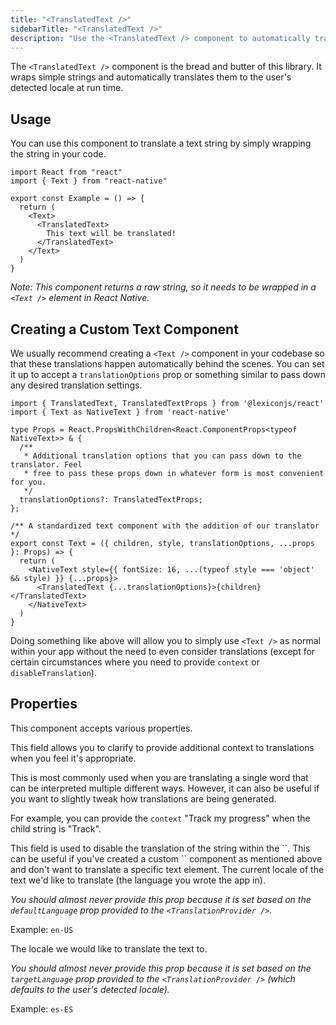 ```yaml
---
title: "<TranslatedText />"
sidebarTitle: "<TranslatedText />"
description: "Use the <TranslatedText /> component to automatically translate text elements."
---
```


The `<TranslatedText />` component is the bread and butter of this library. It wraps simple strings and automatically translates them to the user's detected locale at run time.

## Usage

You can use this component to translate a text string by simply wrapping the string in your code. 

```tsx
import React from "react"
import { Text } from "react-native"

export const Example = () => {
  return (
    <Text>
      <TranslatedText>
        This text will be translated!
      </TranslatedText>
    </Text>
  )
}
```

*Note: This component returns a raw string, so it needs to be wrapped in a `<Text />` element in React Native.*

## Creating a Custom Text Component

We usually recommend creating a `<Text />` component in your codebase so that these translations happen automatically behind the scenes. You can set it up to accept a `translationOptions` prop or something similar to pass down any desired translation settings.

```tsx
import { TranslatedText, TranslatedTextProps } from '@lexiconjs/react'
import { Text as NativeText } from 'react-native'

type Props = React.PropsWithChildren<React.ComponentProps<typeof NativeText>> & {
  /**
   * Additional translation options that you can pass down to the translator. Feel
   * free to pass these props down in whatever form is most convenient for you.
   */
  translationOptions?: TranslatedTextProps;
};

/** A standardized text component with the addition of our translator */
export const Text = ({ children, style, translationOptions, ...props }: Props) => {
  return (
    <NativeText style={{ fontSize: 16, ...(typeof style === 'object' && style) }} {...props}>
      <TranslatedText {...translationOptions}>{children}</TranslatedText>
    </NativeText>
  )
}
```

Doing something like above will allow you to simply use `<Text />` as normal within your app without the need to even consider translations (except for certain circumstances where you need to provide `context` or `disableTranslation`).

## Properties

This component accepts various properties.

<ResponseField name="context" type="string">
This field allows you to clarify to provide additional context to translations when you feel it's appropriate.

This is most commonly used when you are translating a single word that can be interpreted multiple different ways. However, it can also be useful if you want to slightly tweak how translations are being generated.

For example, you can provide the `context` "Track my progress" when the child string is "Track".
</ResponseField>

<ResponseField name="disableTranslation" type="boolean">
This field is used to disable the translation of the string within the `<TranslatedText />`. This can be useful if you've created a custom `<Text />` component as mentioned above and don't want to translate a specific text element.
</ResponseField>

<ResponseField name="disableContextualTranslation" type="boolean">

</ResponseField>

<ResponseField name="enableSkeleton" type="boolean">

</ResponseField>

<ResponseField name="skeletonColor" type="string">

</ResponseField>

<ResponseField name="from" type="string">
The current locale of the text we'd like to translate (the language you wrote the app in).

*You should almost never provide this prop because it is set based on the `defaultLanguage` prop provided to the `<TranslationProvider />`.*

Example: `en-US`
</ResponseField>

<ResponseField name="to" type="string">
The locale we would like to translate the text to.

*You should almost never provide this prop because it is set based on the `targetLanguage` prop provided to the `<TranslationProvider />` (which defaults to the user's detected locale).*

Example: `es-ES`
</ResponseField>

